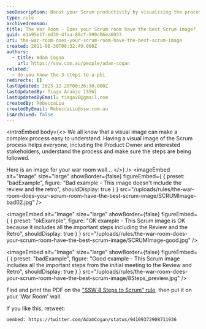 ```yaml
---
seoDescription: Boost your Scrum productivity by visualizing the process on your War Room wall with an effective image that includes all crucial steps from initial meetings to reviews and retrospectives.
type: rule
archivedreason:
title: The War Room - Does your Scrum room have the best Scrum image?
guid: e1a95e17-ed39-4faa-88cf-999c06ea6933
uri: the-war-room-does-your-scrum-room-have-the-best-scrum-image
created: 2011-08-30T08:32:49.000Z
authors:
  - title: Adam Cogan
    url: https://ssw.com.au/people/adam-cogan
related:
  - do-you-know-the-3-steps-to-a-pbi
redirects: []
lastUpdated: 2023-12-20T00:26:30.000Z
lastUpdatedBy: Tiago Araújo [SSW]
lastUpdatedByEmail: tiagov8@gmail.com
createdBy: RebeccaLiu
createdByEmail: RebeccaLiu@ssw.com.au
isArchived: false
---
```


<introEmbed
  body={<>
We all know that a visual image can make a complex process easy to understand. Having a visual image of the Scrum process helps everyone, including the Product Owner and interested stakeholders, understand the process and make sure the steps are being followed.

Here is an image for your war room wall...
  </>}
/>
<imageEmbed
  alt="Image"
  size="large"
  showBorder={false}
  figureEmbed={ {
    preset: "badExample",
    figure: "Bad example - This image doesn't include the review and the retro",
    shouldDisplay: true
  } }
  src="/uploads/rules/the-war-room-does-your-scrum-room-have-the-best-scrum-image/SCRUMImage-bad02.jpg"
/>

<imageEmbed
  alt="Image"
  size="large"
  showBorder={false}
  figureEmbed={ {
    preset: "okExample",
    figure: "OK example - This Scrum image is OK because it includes all the important steps including the Review and the Retro",
    shouldDisplay: true
  } }
  src="/uploads/rules/the-war-room-does-your-scrum-room-have-the-best-scrum-image/SCRUMImage-good.jpg"
/>

<imageEmbed
  alt="Image"
  size="large"
  showBorder={false}
  figureEmbed={ {
    preset: "badExample",
    figure: "Good example - This Scrum image includes all the important steps from the initial meeting to the Review and Retro",
    shouldDisplay: true
  } }
  src="/uploads/rules/the-war-room-does-your-scrum-room-have-the-best-scrum-image/8Steps_preview.jpg"
/>

Find and print the PDF on the ["SSW 8 Steps to Scrum" rule](/8-steps-to-scrum), then put it on your 'War Room' wall.

If you like this, retweet:

`oembed: https://twitter.com/AdamCogan/status/94109372908711936`

